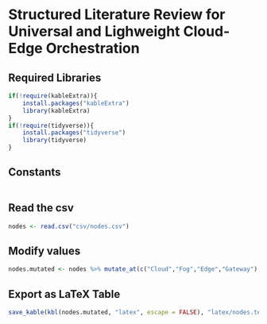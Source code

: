 # Structured Literature Review for Universal and Lighweight Cloud-Edge Orchestration 

## Required Libraries

```r
if(!require(kableExtra)){
    install.packages("kableExtra")
    library(kableExtra)
}
if(!require(tidyverse)){
    install.packages("tidyverse")
    library(tidyverse)
}
```

## Constants

```r

```

## Read the csv

```r
nodes <- read.csv("csv/nodes.csv")
```

## Modify values

```r
nodes.mutated <- nodes %>% mutate_at(c("Cloud","Fog","Edge","Gateway"), funs(gsub('y',"\\\\ding{151}",.,fixed=FALSE)))
```

## Export as LaTeX Table

```r
save_kable(kbl(nodes.mutated, "latex", escape = FALSE), "latex/nodes.tex")
```
